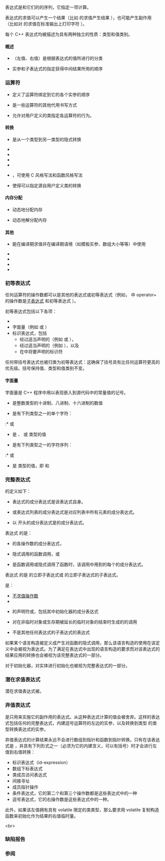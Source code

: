 {{title|表达式}}
{{cpp/language/expressions/navbar}}
表达式是{{i|运算符}}和它们的{{i|操作数}}的序列，它指定一项计算。

表达式的求值可以产生一个结果（比如 {{c|2 + 2}} 的求值产生结果 {{c|4}}），也可能产生副作用（比如对 {{c|std::printf("%d", 4)}} 的求值在标准输出上打印字符 {{c|'4'}}）。

每个 C++ 表达式均被描述为具有两种独立的性质：类型和值类别。

====概述====
* {{rlp|value category|值类别}}（左值、右值{{rev inl|since=c++11|、泛左值、纯右值、亡值}}）是根据表达式的值所进行的分类
* 实参和子表达式的{{rlp|eval order|求值顺序}}指定获得中间结果所用的顺序

===运算符===
{{cpp/language/operators}}

* {{rlp|operator precedence|运算符优先级}}定义了运算符绑定到它的各个实参的顺序
* {{rlp|operator alternative|替代表示}}是一些运算符的其他代用书写方式
* {{rlp|operators|运算符重载}}允许对用户定义的类指定各运算符的行为。

====转换====
* {{rlp|implicit conversion|标准转换}}是从一个类型到另一类型的隐式转换
* {{rlp|const_cast|{{tt|const_cast}} 转换}}
* {{rlp|static_cast|{{tt|static_cast}} 转换}}
* {{rlp|dynamic_cast|{{tt|dynamic_cast}} 转换}}
* {{rlp|reinterpret_cast|{{tt|reinterpret_cast}} 转换}}
* {{rlp|explicit cast|显式类型转换}}，可使用 C 风格写法和函数风格写法
* {{rlp|cast operator|用户定义转换}}使得可以指定源自用户定义类的转换

====内存分配====
* {{rlp|new|new 表达式}}动态地分配内存
* {{rlp|delete|delete 表达式}}动态地解分配内存

====其他====
* {{rlp|constant expression|常量表达式}}能在编译期求值并在编译期语境（如模板实参、数组大小等等）中使用
* {{rlpt|sizeof}}
* {{rlpt|alignof}}
* {{rlpt|typeid}}
* {{rlp|throw|throw 表达式}}

===初等表达式===
任何运算符的操作数都可以是其他的表达式或初等表达式（例如，{{c|1 + 2 * 3}} 中 operator+ 的操作数是[[#完整表达式|子表达式]] {{c|2 * 3}} 和初等表达式 {{c|1}}）。

初等表达式包括以下各项：
* {{rlpt|this}}
* 字面量（例如 {{c|2}} 或 {{c|"Hello, world"}}）
* 标识表达式，包括
** 经过适当声明的{{rlps|identifiers#无限定的标识符}}（例如 {{c|n}} 或 {{c|cout}}），
** 经过适当声明的{{rlps|identifiers#有限定的标识符}}（例如 {{lc|std::string::npos}}），以及
** 在{{rlps|declarations#声明符}}中将要声明的标识符
{{rrev|since=c++26|
:* {{rlps|pack indexing#包索引表达式}}
}}
{{rev begin}}
{{rev|since=c++11|
* {{rlp|lambda|lambda 表达式}}
}}
{{rev|since=c++17|
* {{rlp|fold|折叠表达式}}
}}
{{rev|since=c++20|
* {{rlp|requires|requires 表达式}}
}}
{{rev end}}

任何带括号表达式也被归类为初等表达式：这确保了括号具有比任何运算符更高的优先级。括号保持值、类型和值类别不变。

====字面量====
字面量是 C++ 程序中用以表现嵌入到源代码中的常量值的记号。

* {{rlp|integer literal|整数字面量}}是整数类型的十进制、八进制、十六进制{{rev inl|since=c++14|或二进制}}的数值
* {{rlp|character literal|字符字面量}}是有下列类型之一的单个字符：
:* {{c/core|char}} 或 {{c/core|wchar_t}}
{{rev begin}}
{{rev|since=c++11|
:* {{c/core|char16_t}} 或 {{c/core|char32_t}}
}}
{{rev|since=c++20|
:* {{c/core|char8_t}}
}}
{{rev end}}
* {{rlp|floating literal|浮点数字面量}}是 {{c/core|float}}、{{c/core|double}} 或 {{c/core|long double}} 类型的值
* {{rlp|string literal|字符串字面量}}是有下列类型之一的字符序列：
:* {{c/core|const char[]}} 或 {{c/core|const wchar_t[]}}
{{rev begin}}
{{rev|since=c++11|
:* {{c/core|const char16_t[]}} 或 {{c/core|const char32_t[]}}
}}
{{rev|since=c++20|
:* {{c/core|const char8_t[]}}
}}
{{rev end}}
* {{rlp|bool literal|布尔字面量}}是 {{c/core|bool}} 类型的值，即 {{c|true}} 和 {{c|false}}
{{rrev|since=c++11|
* {{rlpt|nullptr}} 是指针字面量，指定一个空指针值
* {{rlp|user literal|用户定义字面量}}是用户指定的类型的常量值
}}

===完整表达式===
{{i|成分表达式}}的定义如下：
* 表达式的成分表达式是该表达式自身。
* {{rlp|initialization|花括号包围的初始化器列表}}或表达式列表的成分表达式是对应列表中所有元素的成分表达式。
* 以 {{ttb|1==}} 开头{{rlp|initialization|初始化器}}的成分表达式是{{spar sep|初始化器子句}}的成分表达式。
{{source|1=
int num1 = 0;
num1 += 1; // 情况1：“num += 1” 的成分表达式是 “num += 1”
 
int arr2[2] = {2, 22} // 情况2：“{2, 22}” 的成分表达式是 “2” 和 “22”
                      // 情况3：“= {2, 22}” 的成分表达式是 “{2, 22}” 的
                      //       成分表达式（也就是 “2” 和 “22”）
}}

表达式 {{c|E}} 的{{i|立即子表达式}}是：
* {{c|E}} 的各操作数的成分表达式，
{{rev begin}}
{{rev|since=c++14|
* {{c|E}} 创建{{rlp|aggregate initialization#定义|聚合体}}对象时，该初始化中用到的每个{{rlp|data members#成员初始化|默认成员初始化器}}的成分表达式，
}}
{{rev|since=c++11|
* {{c|E}} 是 {{rlp|lambda|lambda 表达式}}时，以复制捕获的各实体的初始化以及捕获的各初始化器的成分表达式，
}}
{{rev end}}
* {{c|E}} 隐式调用的函数调用，或
* {{c|E}} 是函数调用或隐式调用了函数时，该调用中用到的每个{{rlp|default arguments|默认实参}}的成分表达式。

表达式 {{c|E}} 的{{i|子表达式}}是 {{c|E}} 的立即子表达式或 {{c|E}} 的立即子表达式的子表达式。{{rev inl|since=c++11|注意在 lambda 表达式的“函数体”中出现的表达式不是该 lambda 表达式的子表达式。}}

{{i|完整表达式}}是：
* [[#潜在求值表达式|不求值操作数]]
* {{rlp|constant expression|常量表达式}}
{{rrev|since=c++20|
* {{rlp|consteval|立即调用}}
}}
* {{rlps|declarations#简单声明}}的声明符或{{rlp|constructor|成员初始化器}}，包括其中初始化器的成分表达式
* 对在非临时对象或生存期被延长的临时对象的{{rlp|lifetime|生存期}}结束时生成的{{rlp|destructor|析构函数}}的调用
{{rrev|since=c++26|
* {{rlp|contracts|契约断言}}的谓词
}}
* 不是其他任何表达式的子表达式的表达式

如果某个语言构造被定义成产生对函数的隐式调用，那么该语言构造的使用在该定义中会被视为表达式。为了满足在表达式中出现的语言构造的要求而对该表达式的结果应用的转换也会被视为该完整表达式的一部分。

对于初始化器，对实体进行初始化{{rev inl|since=c++14|（包括对聚合体的默认成员初始化器求值）}}也被视为完整表达式的一部分。

===潜在求值表达式===
{{rev begin}}
{{rev|until=c++11|
除了以下表达式，其他表达式都''潜在求值''：
* {{rlpt|sizeof}} 运算符的操作数
* {{rlpt|typeid}} 运算符的操作数，且指定的不是{{rlp|object#多态对象|多态}}类类型的左值
}}
{{rev|since=c++11|
以下操作数是''不求值操作数''，它们不会被求值：
* {{rlpt|typeid}} 运算符应用到的{{rlp|object#多态对象|多态}}类类型的泛左值以外的表达式
* 作为 {{rlpt|sizeof}} 运算符的操作数的表达式
* {{rlpt|noexcept}} 运算符的操作数
* {{rlpt|decltype}} 说明符的操作数
{{rrev|since=c++20|
* {{rlps|constraints#概念}}定义中的{{spar|约束表达式}}
* {{rlp|constraints#requires 子句|{{c/core|requires}} 子句}}中紧随 {{c/core|requires}} 关键词后的表达式
* 在 {{rlp|requires|{{c/core|requires}} 表达式}}中的{{spar sep|要求序列}}里面出现的表达式
}}

除了以下表达式，其他表达式都''潜在求值''：
* 不求值操作数
* 不求值操作数的子表达式
}}
{{rev end}}

潜在求值表达式被{{rlps|definition#ODR 使用}}。

{{todo|不求值操作数相关的示例}}

===弃值表达式===
{{i|弃值表达式}}是只用来实施它的副作用的表达式。从这种表达式计算的值会被舍弃。这样的表达式包括任何{{rlps|statements#表达式语句}}的完整表达式，内建逗号运算符的左边的实参，以及转换到类型 {{c/core|void}} 的类型转换表达式的实参。

弃值表达式的计算结果永远不会进行数组到指针和函数到指针转换。只有在该表达式是 {{rlp|cv|有 volatile 限定的}}{{rev inl|until=c++11|左值}}{{rev inl|since=c++11|泛左值}}，并具有下列形式之一（必须为它的内建含义，可以有括号）时才会进行左值到右值转换：
* 标识表达式（id-expression）
* 数组下标表达式
* 类成员访问表达式
* 间接寻址
* 成员指针操作
* 条件表达式，它的第二个和第三个操作数都是这些表达式中的一种
* 逗号表达式，它的右操作数是这些表达式中的一种。

此外，如果该左值拥有具有 volatile 限定的类类型，那么要求用 volatile 复制构造函数来初始化作为结果的右值临时量。

{{rrev|since=c++17|
如果表达式（经过可能会发生的任何左值向右值转换之后）是非 {{c/core|void}} 纯右值，那么就会进行{{rlps|implicit conversion#临时量实质化}}。

当表达式丢弃了声明为 {{attr|nodiscard}} 的值，而它不是转换到 {{c/core|void}} 类型的表达式时，编译器可以产生警告。
}}&lt;br&gt;

{{rrev|since=c++20|
===表达式等价===
若干表达式 {{c|e1}}、{{c|e2}}、···、{{c|eN}} 在满足以下所有条件时''表达式等价''：
# 它们具有相同效果。
# 它们要么都是{{rlps|constant expression#常量子表达式}}，要么都不是常量子表达式。
# 它们要么都是 {{rlp|noexcept spec|noexcept}}，要么都不是。

当且仅当 {{c|e1}} 与 {{c|e2}} 表达式等价时，{{c|e1}} ''表达式等价于'' {{c|e2}}（这意味着此时 {{c|e2}} 也表达式等价于 {{c|e1}}）。
}}

===缺陷报告===
{{dr list begin}}
{{dr list item|wg=cwg|dr=1054|std=C++98|before=为 volatile 变量赋值可能会由于需要对赋值结果&lt;br&gt;进行左值到右值转换而产生不必要的读操作|after=引入弃值表达式并将该情况排除在&lt;br&gt;需要进行该转换的情况之外}}
{{dr list item|wg=cwg|dr=1343&lt;!-- 见 P0507R0 --&gt;|std=C++98|before=聚合初始化中析构函数调用的顺序尚未指定|after=正确指定了聚合初始化中的完整表达式}}
{{dr list item|wg=cwg|dr=1383|std=C++98|before=弃值表达式中会应用左值到右值转换的表达式列表也覆盖了重载的运算符|after=只覆盖内建运算符}}
{{dr list item|wg=cwg|dr=1576|std=C++11|before=不会对弃值 volatile 亡值表达式应用作指导右值转换|after=此时会应用该转换}}
{{dr list item|wg=cwg|dr=2249|std=C++98|before=在声明符中将要声明的标识符不是标识表达式|after=是标识表达式}}
{{dr list item|wg=cwg|dr=2431|std=C++11|before=对绑定到引用的临时量的析构函数的调用不是完整表达式|after=是完整表达式}}
{{dr list end}}

===参阅===
{{dsc begin}}
{{dsc see c|c/language/expressions|表达式|nomono=true}}
{{dsc end}}

{{langlinks|en|es|ja|ru}}